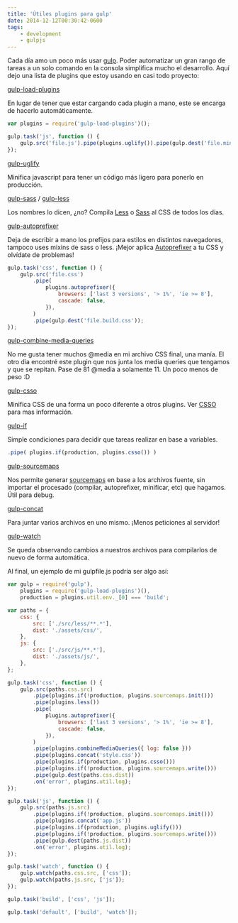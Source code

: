 ```yaml
---
title: 'Útiles plugins para gulp'
date: 2014-12-12T00:30:42-0600
tags:
    - development
    - gulpjs
---
```


Cada día amo un poco más usar [gulp](http://gulpjs.com/). Poder automatizar un gran rango de tareas a un solo comando en la consola simplifica mucho el desarrollo. Aquí dejo una lista de plugins que estoy usando en casi todo proyecto:

[gulp-load-plugins](https://www.npmjs.com/package/gulp-load-plugins)

En lugar de tener que estar cargando cada plugin a mano, este se encarga de hacerlo automáticamente.

```javascript
var plugins = require('gulp-load-plugins')();

gulp.task('js', function () {
	gulp.src('file.js').pipe(plugins.uglify()).pipe(gulp.dest('file.min.js'));
});
```

[gulp-uglify](https://www.npmjs.com/package/gulp-uglify)

Minifica javascript para tener un código más ligero para ponerlo en producción.

[gulp-sass](https://www.npmjs.com/package/gulp-sass) / [gulp-less](https://www.npmjs.com/package/gulp-less)

Los nombres lo dicen, ¿no? Compila [Less](http://lesscss.org/) o [Sass](http://sass-lang.com/) al CSS de todos los días.

[gulp-autoprefixer](https://www.npmjs.com/package/gulp-autoprefixer)

Deja de escribir a mano los prefijos para estilos en distintos navegadores, tampoco uses mixins de sass o less. ¡Mejor aplica [Autoprefixer](https://github.com/postcss/autoprefixer-core) a tu CSS y olvídate de problemas!

```javascript
gulp.task('css', function () {
	gulp.src('file.css')
		.pipe(
			plugins.autoprefixer({
				browsers: ['last 3 versions', '> 1%', 'ie >= 8'],
				cascade: false,
			}),
		)
		.pipe(gulp.dest('file.build.css'));
});
```

[gulp-combine-media-queries](https://www.npmjs.com/package/gulp-combine-media-queries)

No me gusta tener muchos @media en mi archivo CSS final, una manía. El otro día encontré este plugin que nos junta los media queries que tengamos y que se repitan. Pase de 81 @media a solamente 11. Un poco menos de peso :D

[gulp-csso](https://www.npmjs.com/package/gulp-csso)

Minifica CSS de una forma un poco diferente a otros plugins. Ver [CSSO](http://bem.info/tools/optimizers/csso/description/) para mas información.

[gulp-if](https://www.npmjs.com/package/gulp-if)

Simple condiciones para decidir que tareas realizar en base a variables.

```javascript
.pipe( plugins.if(production, plugins.csso()) )
```

[gulp-sourcemaps](https://www.npmjs.com/package/gulp-sourcemaps)

Nos permite generar [sourcemaps](http://www.html5rocks.com/en/tutorials/developertools/sourcemaps/) en base a los archivos fuente, sin importar el procesado (compilar, autoprefixer, minificar, etc) que hagamos. Útil para debug.

[gulp-concat](https://www.npmjs.com/package/gulp-concat)

Para juntar varios archivos en uno mismo. ¡Menos peticiones al servidor!

[gulp-watch](https://www.npmjs.com/package/gulp-watch)

Se queda observando cambios a nuestros archivos para compilarlos de nuevo de forma automática.

Al final, un ejemplo de mi gulpfile.js podría ser algo así:

```javascript
var gulp = require('gulp'),
	plugins = require('gulp-load-plugins')(),
	production = plugins.util.env._[0] === 'build';

var paths = {
	css: {
		src: ['./src/less/**.*'],
		dist: './assets/css/',
	},
	js: {
		src: ['./src/js/**.*'],
		dist: './assets/js/',
	},
};

gulp.task('css', function () {
	gulp.src(paths.css.src)
		.pipe(plugins.if(!production, plugins.sourcemaps.init()))
		.pipe(plugins.less())
		.pipe(
			plugins.autoprefixer({
				browsers: ['last 3 versions', '> 1%', 'ie >= 8'],
				cascade: false,
			}),
		)
		.pipe(plugins.combineMediaQueries({ log: false }))
		.pipe(plugins.concat('style.css'))
		.pipe(plugins.if(production, plugins.csso()))
		.pipe(plugins.if(!production, plugins.sourcemaps.write()))
		.pipe(gulp.dest(paths.css.dist))
		.on('error', plugins.util.log);
});

gulp.task('js', function () {
	gulp.src(paths.js.src)
		.pipe(plugins.if(!production, plugins.sourcemaps.init()))
		.pipe(plugins.concat('app.js'))
		.pipe(plugins.if(production, plugins.uglify()))
		.pipe(plugins.if(!production, plugins.sourcemaps.write()))
		.pipe(gulp.dest(paths.js.dist))
		.on('error', plugins.util.log);
});

gulp.task('watch', function () {
	gulp.watch(paths.css.src, ['css']);
	gulp.watch(paths.js.src, ['js']);
});

gulp.task('build', ['css', 'js']);

gulp.task('default', ['build', 'watch']);
```

